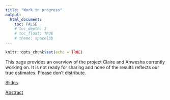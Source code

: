 ```yaml
---
title: "Work in progress"
output:
  html_document:
    toc: FALSE
    # toc_depth: 3
    # toc_float: TRUE
    # theme: spacelab
---
```


```r
knitr::opts_chunk$set(echo = TRUE)

```

This page provides an overview of the project Claire and Anwesha currently working on. 
It is not ready for sharing and none of the results reflects our true estimates.
Please don't distribute.

[Slides](./writeup/aefp2023.html)

[Abstract](./writeup/aefp2023.doc)


